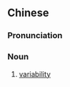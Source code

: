 {{also|变率}}
==Chinese==
{{zh-forms|s=变率}}

===Pronunciation===
{{zh-pron
|m=biànlǜ
|cat=n
}}

===Noun===
{{zh-noun}}

# [[variability]]
#: {{zh-x|年際 變率|''interannual '''variability'''''}}